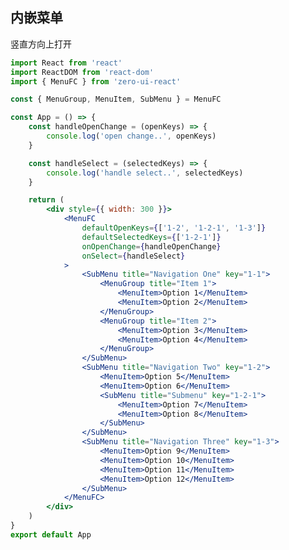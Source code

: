 ## 内嵌菜单

竖直方向上打开

```jsx
import React from 'react'
import ReactDOM from 'react-dom'
import { MenuFC } from 'zero-ui-react'

const { MenuGroup, MenuItem, SubMenu } = MenuFC

const App = () => {
    const handleOpenChange = (openKeys) => {
        console.log('open change..', openKeys)
    }

    const handleSelect = (selectedKeys) => {
        console.log('handle select..', selectedKeys)
    }

    return (
        <div style={{ width: 300 }}>
            <MenuFC
                defaultOpenKeys={['1-2', '1-2-1', '1-3']}
                defaultSelectedKeys={['1-2-1']}
                onOpenChange={handleOpenChange}
                onSelect={handleSelect}
            >
                <SubMenu title="Navigation One" key="1-1">
                    <MenuGroup title="Item 1">
                        <MenuItem>Option 1</MenuItem>
                        <MenuItem>Option 2</MenuItem>
                    </MenuGroup>
                    <MenuGroup title="Item 2">
                        <MenuItem>Option 3</MenuItem>
                        <MenuItem>Option 4</MenuItem>
                    </MenuGroup>
                </SubMenu>
                <SubMenu title="Navigation Two" key="1-2">
                    <MenuItem>Option 5</MenuItem>
                    <MenuItem>Option 6</MenuItem>
                    <SubMenu title="Submenu" key="1-2-1">
                        <MenuItem>Option 7</MenuItem>
                        <MenuItem>Option 8</MenuItem>
                    </SubMenu>
                </SubMenu>
                <SubMenu title="Navigation Three" key="1-3">
                    <MenuItem>Option 9</MenuItem>
                    <MenuItem>Option 10</MenuItem>
                    <MenuItem>Option 11</MenuItem>
                    <MenuItem>Option 12</MenuItem>
                </SubMenu>
            </MenuFC>
        </div>
    )
}
export default App
```
